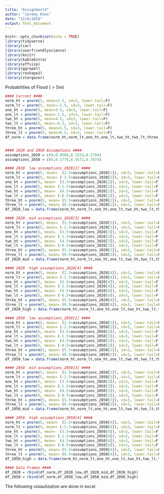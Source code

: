 ```yaml
---
title: "Assignment4"
author: "Jeremy Knox"
date: "12/6/2018"
output: html_document
---
```


```r
knitr::opts_chunk$set(echo = TRUE)
library(tidyverse)
library(car)
library(userfriendlyscience)
library(knitr)
library(kableExtra)
library(effsize)
library(ggrepel)
library(reshape2)
library(stargazer)
```


Probabilities of Flood $(>5m)$
```r
#### Current ####
norm_ht = pnorm(5, mean=2.5, sd=3, lower.tail=F)
norm_lt = pnorm(5, mean=-2.5, sd=3, lower.tail=F)
one_ht = pnorm(5, mean=3.5, sd=3, lower.tail=F)
one_lt = pnorm(5, mean=-1.5, sd=3, lower.tail=F)
two_ht = pnorm(5, mean=4.5, sd=3, lower.tail=F)
two_lt = pnorm(5, mean=-0.5, sd=3, lower.tail=F)
three_ht = pnorm(5, mean=5.5, sd=3, lower.tail=F)
three_lt = pnorm(5, mean=0.5, sd=3, lower.tail=F)
df_norm = data.frame(norm_ht,norm_lt,one_ht,one_lt,two_ht,two_lt,three_ht,three_lt)


#### 2020 and 2050 Assumptions ####
assumptions_2020 = c(0,0.0508,0.1524,0.2794)
assumptions_2050 = c(0,0.1778,0.4572,0.7874)

#### 2020  low assumptions_2020[2] ####
norm_ht = pnorm(5, mean=  (2.5+assumptions_2020[2]), sd=3, lower.tail=F)
norm_lt = pnorm(5, mean= (-2.5+assumptions_2020[2]), sd=3, lower.tail=F)
one_ht = pnorm(5, mean=  (3.5+assumptions_2020[2]), sd=3, lower.tail=F)
one_lt = pnorm(5, mean= (-1.5+assumptions_2020[2]), sd=3, lower.tail=F)
two_ht = pnorm(5, mean=  (4.5+assumptions_2020[2]), sd=3, lower.tail=F)
two_lt = pnorm(5, mean= (-0.5+assumptions_2020[2]), sd=3, lower.tail=F)
three_ht = pnorm(5, mean= (5.5+assumptions_2020[2]), sd=3, lower.tail=F)
three_lt = pnorm(5, mean= (0.5+assumptions_2020[2]), sd=3, lower.tail=F)
df_2020_low = data.frame(norm_ht,norm_lt,one_ht,one_lt,two_ht,two_lt,three_ht,three_lt)

#### 2020  mid assumptions_2020[3] ####
norm_ht = pnorm(5, mean=  (2.5+assumptions_2020[3]), sd=3, lower.tail=F)
norm_lt = pnorm(5, mean= (-2.5+assumptions_2020[3]), sd=3, lower.tail=F)
one_ht = pnorm(5, mean=  (3.5+assumptions_2020[3]), sd=3, lower.tail=F)
one_lt = pnorm(5, mean= (-1.5+assumptions_2020[3]), sd=3, lower.tail=F)
two_ht = pnorm(5, mean=  (4.5+assumptions_2020[3]), sd=3, lower.tail=F)
two_lt = pnorm(5, mean= (-0.5+assumptions_2020[3]), sd=3, lower.tail=F)
three_ht = pnorm(5, mean= (5.5+assumptions_2020[3]), sd=3, lower.tail=F)
three_lt = pnorm(5, mean= (0.5+assumptions_2020[3]), sd=3, lower.tail=F)
df_2020_mid = data.frame(norm_ht,norm_lt,one_ht,one_lt,two_ht,two_lt,three_ht,three_lt)

#### 2020  high assumptions_2020[4] ####
norm_ht = pnorm(5, mean=  (2.5+assumptions_2020[4]), sd=3, lower.tail=F)
norm_lt = pnorm(5, mean= (-2.5+assumptions_2020[4]), sd=3, lower.tail=F)
one_ht = pnorm(5, mean=  (3.5+assumptions_2020[4]), sd=3, lower.tail=F)
one_lt = pnorm(5, mean= (-1.5+assumptions_2020[4]), sd=3, lower.tail=F)
two_ht = pnorm(5, mean=  (4.5+assumptions_2020[4]), sd=3, lower.tail=F)
two_lt = pnorm(5, mean= (-0.5+assumptions_2020[4]), sd=3, lower.tail=F)
three_ht = pnorm(5, mean= (5.5+assumptions_2020[4]), sd=3, lower.tail=F)
three_lt = pnorm(5, mean= (0.5+assumptions_2020[4]), sd=3, lower.tail=F)
df_2020_high = data.frame(norm_ht,norm_lt,one_ht,one_lt,two_ht,two_lt,three_ht,three_lt)

#### 2050  low assumptions_2050[1] ####
norm_ht = pnorm(5, mean=  (2.5+assumptions_2050[2]), sd=3, lower.tail=F)
norm_lt = pnorm(5, mean= (-2.5+assumptions_2050[2]), sd=3, lower.tail=F)
one_ht = pnorm(5, mean=  (3.5+assumptions_2050[2]), sd=3, lower.tail=F)
one_lt = pnorm(5, mean= (-1.5+assumptions_2050[2]), sd=3, lower.tail=F)
two_ht = pnorm(5, mean=  (4.5+assumptions_2050[2]), sd=3, lower.tail=F)
two_lt = pnorm(5, mean= (-0.5+assumptions_2050[2]), sd=3, lower.tail=F)
three_ht = pnorm(5, mean= (5.5+assumptions_2050[2]), sd=3, lower.tail=F)
three_lt = pnorm(5, mean= (0.5+assumptions_2050[2]), sd=3, lower.tail=F)
df_2050_low = data.frame(norm_ht,norm_lt,one_ht,one_lt,two_ht,two_lt,three_ht,three_lt)

#### 2050  mid assumptions_2050[3] ####
norm_ht = pnorm(5, mean=  (2.5+assumptions_2050[3]), sd=3, lower.tail=F)
norm_lt = pnorm(5, mean= (-2.5+assumptions_2050[3]), sd=3, lower.tail=F)
one_ht = pnorm(5, mean=  (3.5+assumptions_2050[3]), sd=3, lower.tail=F)
one_lt = pnorm(5, mean= (-1.5+assumptions_2050[3]), sd=3, lower.tail=F)
two_ht = pnorm(5, mean=  (4.5+assumptions_2050[3]), sd=3, lower.tail=F)
two_lt = pnorm(5, mean= (-0.5+assumptions_2050[3]), sd=3, lower.tail=F)
three_ht = pnorm(5, mean= (5.5+assumptions_2050[3]), sd=3, lower.tail=F)
three_lt = pnorm(5, mean= (0.5+assumptions_2050[3]), sd=3, lower.tail=F)
df_2050_mid = data.frame(norm_ht,norm_lt,one_ht,one_lt,two_ht,two_lt,three_ht,three_lt)

#### 2050  high assumptions_2050[4] ####
norm_ht = pnorm(5, mean=  (2.5+assumptions_2050[4]), sd=3, lower.tail=F)
norm_lt = pnorm(5, mean= (-2.5+assumptions_2050[4]), sd=3, lower.tail=F)
one_ht = pnorm(5, mean=  (3.5+assumptions_2050[4]), sd=3, lower.tail=F)
one_lt = pnorm(5, mean= (-1.5+assumptions_2050[4]), sd=3, lower.tail=F)
two_ht = pnorm(5, mean=  (4.5+assumptions_2050[4]), sd=3, lower.tail=F)
two_lt = pnorm(5, mean= (-0.5+assumptions_2050[4]), sd=3, lower.tail=F)
three_ht = pnorm(5, mean= (5.5+assumptions_2050[4]), sd=3, lower.tail=F)
three_lt = pnorm(5, mean= (0.5+assumptions_2050[4]), sd=3, lower.tail=F)
df_2050_high = data.frame(norm_ht,norm_lt,one_ht,one_lt,two_ht,two_lt,three_ht,three_lt)

#### Data Frames ####
df_2020 = rbind(df_norm,df_2020_low,df_2020_mid,df_2020_high)
df_2050 = rbind(df_norm,df_2050_low,df_2050_mid,df_2050_high)

```
The following visiaulization are done in excel.